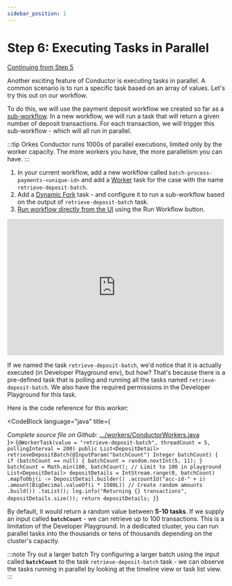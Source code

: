 ```yaml
---
sidebar_position: 1
---
```



# Step 6: Executing Tasks in Parallel

[Continuing from Step 5](/getting-started/adding-wait-conditions)

Another exciting feature of Conductor is executing tasks in parallel. A common scenario is to run a specific task based on an array of values. Let's try this out on our workflow.

To do this, we will use the payment deposit workflow we created so far as a [sub-workflow](/content/reference-docs/operators/sub-workflow). In a new workflow, we will run a task that will return a given number of deposit transactions. For each transaction, we will trigger this sub-workflow - which will all run in parallel.

:::tip
Orkes Conductor runs 1000s of parallel executions, limited only by the worker capacity. The more workers you have, the more parallelism you can have.
:::

<Tabs>
<TabItem value="UI" label="UI">

<div className="row">
<div className="col col--4">

1. In your current workflow, add a new workflow called `batch-process-payments-<unique-id>` and add a [Worker](/content/reference-docs/worker-task) task for the case with the name `retrieve-deposit-batch`.
2. Add a [Dynamic Fork](/content/reference-docs/operators/dynamic-fork) task - and configure it to run a sub-workflow based on the output of `retrieve-deposit-batch` task.
3. [Run workflow directly from the UI](/developer-guides/running-workflows#run-in-ui) using the Run Workflow button.

</div>
<div className="col col--4">
<div className="embed-youtube-video">
<iframe width="500" height="315" src="https://www.youtube.com/embed/xkRHjAgff0I?si=3N7kE0dmnvj6v_5J" title="YouTube video player" frameborder="0" allow="accelerometer; autoplay; clipboard-write; encrypted-media; gyroscope; picture-in-picture; web-share" allowfullscreen="allowfullscreen"
mozallowfullscreen="mozallowfullscreen"
msallowfullscreen="msallowfullscreen"
oallowfullscreen="oallowfullscreen"
webkitallowfullscreen="webkitallowfullscreen"></iframe></div>
</div>
</div>
</TabItem>
</Tabs>

If we named the task `retrieve-deposit-batch`, we'd notice that it is actually executed (in Developer Playground env), but how?
That's because there is a pre-defined task that is polling and running all the tasks named `retrieve-deposit-batch`. We also have the required permissions in the Developer Playground for this task.

Here is the code reference for this worker:

<CodeBlock language="java" title={ <div ><i>Complete source file on Github:</i> <a href="https://github.com/conductor-sdk/orkes-java-springboot2-example/blob/main/src/main/java/io/orkes/example/banking/workers/ConductorWorkers.java">.../workers/ConductorWorkers.java</a></div>}>
{`
    @WorkerTask(value = "retrieve-deposit-batch", threadCount = 5, pollingInterval = 200)
    public List<DepositDetail> retrieveDepositBatch(@InputParam("batchCount") Integer batchCount) {
        if (batchCount == null) {
            batchCount = random.nextInt(5, 11);
        }
        batchCount = Math.min(100, batchCount); // Limit to 100 in playground
        List<DepositDetail> depositDetails = IntStream.range(0, batchCount)
                .mapToObj(i -> DepositDetail.builder()
                        .accountId("acc-id-" + i)
                        .amount(BigDecimal.valueOf(i * 1500L)) // Create random amounts
                        .build())
                .toList();
        log.info("Returning {} transactions", depositDetails.size());
        return depositDetails;
    }
`}

</CodeBlock>

By default, it would return a random value between **5-10 tasks**. If we supply an input called **`batchCount`** - we can retrieve up to 100 transactions. This is a limitation of the Developer Playground. In a dedicated
cluster, you can run parallel tasks into the thousands or tens of thousands depending on the cluster's capacity.

:::note Try out a larger batch
Try configuring a larger batch using the input called **`batchCount`** to the task `retrieve-deposit-batch` task - we can observe the tasks running in parallel by looking at the timeline view or task list view.
:::
